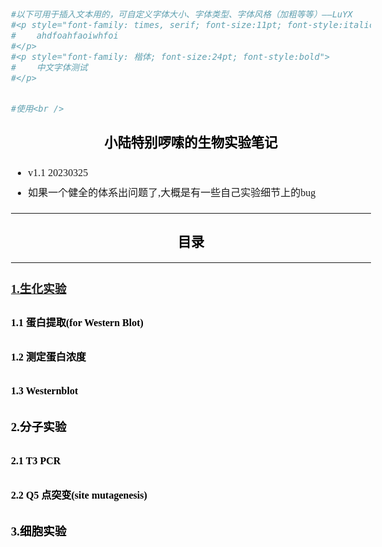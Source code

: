 ```{=html}




<style type="text/css">
  body{
  font-size: 12pt; 
  font-family: "Times New Roman","宋体";
  line-height: 24pt;
  text-indent: 0em;
}
  td{  /* Table字体设置  */
  font-size: 10.5pt;
  font-family: "Times New Roman"
}
  h1.title {
  font-size: 18pt;
  font-family: "Times New Roman", "黑体";
  text-align: center;
  font-weight: Bold;
}

  h1 { /* Header 1 */
  font-size: 16pt;
  font-family: "Times New Roman", "黑体";
  color: Black;
  font-weight: Bold;
  text-align: center
}
  h2 { /* Header 2 */
  font-size: 14pt;
  color: Black;
  font-weight: Bold;
  font-family: "Times New Roman", "黑体"
}
  h3 { /* Header 3 */
  font-size: 12pt;
  font-family: "Times New Roman", "宋体";
  font-weight: Bold;
  color: Black;
}
  
  /* 以下为表格详细设置
  
  */
  tr{
  border:none
}
  table {
    background-color: #FFF;
    border-top:1.75pt solid #000; /* 上下标线粗细 */
    border-bottom :1.75pt solid #000;
    margin: 0 auto; /* 表格自动居中 */
    color: #000;/* 字体为黑色 */
    vertical-align: middle;/* 内容居于中部*/
    margin-bottom: 12pt; /* 下沿空白区域  */
}
  table caption {
    font-size: 10.5pt;
    text-align: center;
    font-style: "Times New Roman","宋体";
    font-weight: Bold;
    border:none;
    color: #000;
}

  tfoot{
    font-weight: bold;
    text-align:center;
    
}
  thead th {
    font-size: 10.5pt;
    font-weight: bold;
    text-align:center;
    border-right: none; 
    border-left: none;
    border-bottom:1pt solid #000;
    ;
    
}
  tbody{
  /**/
   
}
  /*不想动了！！！！这个三线表真的调不出来——20230303——LYX*/
  /*把kable的format调成"html"就成功了!!!——20230304——lyx*/
  
  code{
  font-style: "Courier New"
  
}
  
  
</style>
```
```r
#以下可用于插入文本用的，可自定义字体大小、字体类型、字体风格（加粗等等）——LuYX
#<p style="font-family: times, serif; font-size:11pt; font-style:italic">
#    ahdfoahfaoiwhfoi
#</p>
#<p style="font-family: 楷体; font-size:24pt; font-style:bold">
#    中文字体测试
#</p>

#使用<br />
```

#   小陆特别啰嗦的生物实验笔记 
- v1.1 20230325  
- 如果一个健全的体系出问题了,大概是有一些自己实验细节上的bug

***  

# 目录

***  
## [1.生化实验](https://luyuxiaopku.github.io/LuExperiments/1.Biochemistry_Experiments/)  
### 1.1 蛋白提取(for Western Blot)  

### 1.2 测定蛋白浓度  
### 1.3 Westernblot  
## 2.分子实验  
### 2.1 T3 PCR
### 2.2 Q5 点突变(site mutagenesis)

## 3.细胞实验

